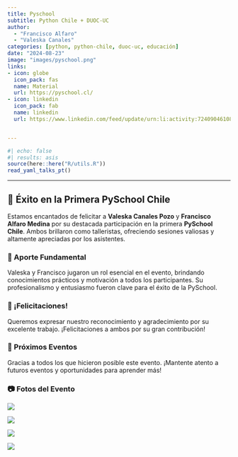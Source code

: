 ```yaml
---
title: Pyschool
subtitle: Python Chile + DUOC-UC
author: 
  - "Francisco Alfaro"
  - "Valeska Canales"
categories: [python, python-chile, duoc-uc, educación]
date: "2024-08-23"
image: "images/pyschool.png"
links:
- icon: globe
  icon_pack: fas
  name: Material
  url: https://pyschool.cl/
- icon: linkedin
  icon_pack: fab
  name: linkedin
  url: https://www.linkedin.com/feed/update/urn:li:activity:7240904610884849664


---
```



```r
#| echo: false
#| results: asis
source(here::here("R/utils.R"))
read_yaml_talks_pt()
```


------------------------------------------------------------------------


## 🎉 Éxito en la Primera PySchool Chile

Estamos encantados de felicitar a **Valeska Canales Pozo** y **Francisco Alfaro Medina** por su destacada participación en la primera **PySchool Chile**. Ambos brillaron como talleristas, ofreciendo sesiones valiosas y altamente apreciadas por los asistentes.

### 🌟 Aporte Fundamental

Valeska y Francisco jugaron un rol esencial en el evento, brindando conocimientos prácticos y motivación a todos los participantes. Su profesionalismo y entusiasmo fueron clave para el éxito de la PySchool.

### 👏 ¡Felicitaciones!

Queremos expresar nuestro reconocimiento y agradecimiento por su excelente trabajo. ¡Felicitaciones a ambos por su gran contribución!


### 📅 Próximos Eventos

Gracias a todos los que hicieron posible este evento. ¡Mantente atento a futuros eventos y oportunidades para aprender más!


### 📷 Fotos del Evento

::: {layout-ncol=2}
![](images/img_01.jpeg)

![](images/img_06.jpg)

![](images/img_02.jpeg)

![](images/img_03.jpeg)
:::

